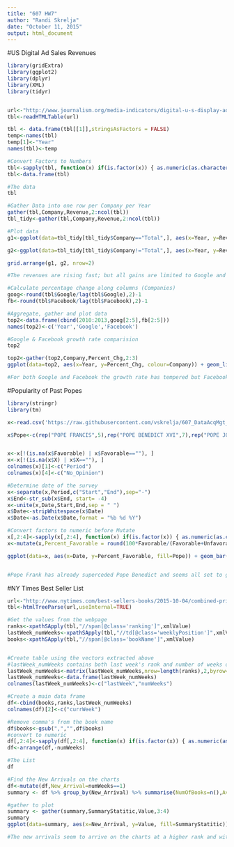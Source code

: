 ```yaml
---
title: "607 HW7"
author: "Randi Skrelja"
date: "October 11, 2015"
output: html_document
---
```



#US Digital Ad Sales Revenues
```r
library(gridExtra)
library(ggplot2)
library(dplyr)
library(XML)
library(tidyr)


url<-"http://www.journalism.org/media-indicators/digital-u-s-display-advertising-by-company/"
tbl<-readHTMLTable(url)

tbl <- data.frame(tbl[[1]],stringsAsFactors = FALSE)
temp<-names(tbl)
temp[1]<-"Year"
names(tbl)<-temp

#Convert Factors to Numbers
tbl<-sapply(tbl, function(x) if(is.factor(x)) { as.numeric(as.character(x))} else {x})
tbl<-data.frame(tbl)

#The data
tbl

#Gather Data into one row per Company per Year
gather(tbl,Company,Revenue,2:ncol(tbl))
tbl_tidy<-gather(tbl,Company,Revenue,2:ncol(tbl))

#Plot data
g1<-ggplot(data=tbl_tidy[tbl_tidy$Company=="Total",], aes(x=Year, y=Revenue, colour=Company)) + geom_line(aes(group=Company))

g2<-ggplot(data=tbl_tidy[tbl_tidy$Company!="Total",], aes(x=Year, y=Revenue, colour=Company)) + geom_line(aes(group=Company))

grid.arrange(g1, g2, nrow=2)

#The revenues are rising fast; but all gains are limited to Google and Facebook. Facebook seems to have overtaken Google sometime in 2012.

#Calculate percentage change along columns (Companies)
goog<-round(tbl$Google/lag(tbl$Google),2)-1
fb<-round(tbl$Facebook/lag(tbl$Facebook),2)-1

#Aggregate, gather and plot data
top2<-data.frame(cbind(2010:2013,goog[2:5],fb[2:5]))
names(top2)<-c('Year','Google','Facebook')

#Google & Facebook growth rate comparision
top2

top2<-gather(top2,Company,Percent_Chg,2:3)
ggplot(data=top2, aes(x=Year, y=Percent_Chg, colour=Company)) + geom_line(aes(group=Company))

#For both Google and Facebook the growth rate has tempered but Facebook seems to be beating Google. 
```

#Popularity of Past Popes
```r
library(stringr)
library(tm)

x<-read.csv('https://raw.githubusercontent.com/vskrelja/607_DataAcqMgt_Skrelja/master/Popes.csv')

x$Pope<-c(rep("POPE FRANCIS",5),rep("POPE BENEDICT XVI",7),rep("POPE JOHN PAUL II",6))


x<-x[!(is.na(x$Favorable) | x$Favorable==""), ]
x<-x[!(is.na(x$X) | x$X==""), ]
colnames(x)[1]<-c("Period")
colnames(x)[4]<-c("No_Opinion")

#Determine date of the survey
x<-separate(x,Period,c("Start","End"),sep="-")
x$End<-str_sub(x$End, start= -4)
x<-unite(x,Date,Start,End,sep = " ")
x$Date<-stripWhitespace(x$Date)
x$Date<-as.Date(x$Date,format = "%b %d %Y")

#Convert factors to numeric before Mutate
x[,2:4]<-sapply(x[,2:4], function(x) if(is.factor(x)) { as.numeric(as.character(x))} else {x})
x<-mutate(x,Percent_Favorable = round(100*Favorable/(Favorable+Unfavorable+No_Opinion),2))

ggplot(data=x, aes(x=Date, y=Percent_Favorable, fill=Pope)) + geom_bar(stat='identity',aes(group=Pope))


#Pope Frank has already superceded Pope Benedict and seems all set to give John Paul a run for his money!

```

#NY Times Best Seller List
```r

url<-"http://www.nytimes.com/best-sellers-books/2015-10-04/combined-print-and-e-book-fiction/list.html"
tbl<-htmlTreeParse(url,useInternal=TRUE)

#Get the values from the webpage
ranks<-xpathSApply(tbl,"//span[@class='ranking']",xmlValue)
lastWeek_numWeeks<-xpathSApply(tbl,"//td[@class='weeklyPosition']",xmlValue)
books<-xpathSApply(tbl,"//span[@class='bookName']",xmlValue)


#Create table using the vectors extracted above
#lastWeek_numWeeks contains both last week's rank and number of weeks on the charts
lastWeek_numWeeks<-matrix(lastWeek_numWeeks,nrow=length(ranks),2,byrow=TRUE)
lastWeek_numWeeks<-data.frame(lastWeek_numWeeks)
colnames(lastWeek_numWeeks)<-c("lastWeek","numWeeks")

#Create a main data frame
df<-cbind(books,ranks,lastWeek_numWeeks)
colnames(df)[2]<-c("currWeek")

#Remove comma's from the book name
df$books<-gsub(",","",df$books)
#convert to numeric
df[,2:4]<-sapply(df[,2:4], function(x) if(is.factor(x)) { as.numeric(as.character(x))} else {x})
df<-arrange(df,-numWeeks)

#The List
df

#Find the New Arrivals on the charts
df<-mutate(df,New_Arrival=numWeeks==1)
summary <- df %>% group_by(New_Arrival) %>% summarise(NumOfBooks=n(),AvgRank=mean(currWeek),RankStdDev=sd(currWeek))

#gather to plot
summary <- gather(summary,SummaryStatitic,Value,3:4)
summary
ggplot(data=summary, aes(x=New_Arrival, y=Value, fill=SummaryStatitic)) + geom_bar(stat='identity',aes(group=SummaryStatitic),position="dodge")

#The new arrivals seem to arrive on the charts at a higher rank and with a lower dispersion of ranks arround that higher number.

```
